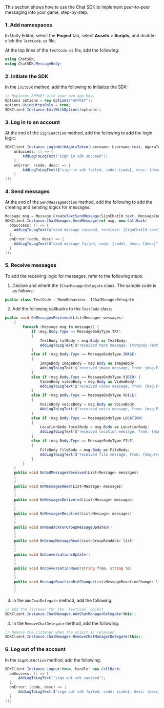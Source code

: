 <PlatformWrapper platform="unity">

This section shows how to use the Chat SDK to implement peer-to-peer messaging into your game, step-by-step.

### 1. Add namespaces

In Unity Editor, select the **Project** tab, select **Assets** > **Scripts**, and double-click the `TestCode.cs` file.

At the top lines of the `TestCode.cs` file, add the following:

```c#
using ChatSDK;
using ChatSDK.MessageBody;
```

### 2. Initiate the SDK

In the `InitSDK` method, add the following to initialize the SDK:

```c#
// Replaces APPKEY with your own App Key.
Options options = new Options("APPKEY");
options.UsingHttpsOnly = true;
SDKClient.Instance.InitWithOptions(options);
```

### 3. Log in to an account

At the end of the `SignInAction` method, add the following to add the login logic:

```c#
SDKClient.Instance.LoginWithAgoraToken(username: Username.text, AgoraToken.text, handle: new CallBack(
    onSuccess: () => {
        AddLogToLogText("sign in sdk succeed");
    },
    onError: (code, desc) => {
        AddLogToLogText($"sign in sdk failed, code: {code}, desc: {desc}");
    }
));
```

### 4. Send messages

At the end of the `SendMessageAction` method, add the following to add the creating and sending logics for messages:

```c#
Message msg = Message.CreateTextSendMessage(SignChatId.text, MessageContent.text);
SDKClient.Instance.ChatManager.SendMessage(ref msg, new CallBack(
  onSuccess: () => {
    AddLogToLogText($"send message succeed, receiver: {SignChatId.text},  message: {MessageContent.text}");
  },
  onError:(code, desc) => {
    AddLogToLogText($"send message failed, code: {code}, desc: {desc}");
  }         
));
```

### 5. Receive messages

To add the receiving logic for messages, refer to the following steps:

1. Declare and inherit the `IChatManagerDelegate` class. The sample code is as follows:

```c#
public class TestCode : MonoBehaviour, IChatManagerDelegate
```

2. Add the following callbacks to the `TestCode` class:

```c#
public void OnMessagesReceived(List<Message> messages)
    {
        foreach (Message msg in messages) {
            if (msg.Body.Type == MessageBodyType.TXT)
            {
                TextBody txtBody = msg.Body as TextBody;
                AddLogToLogText($"received text message: {txtBody.Text}, from: {msg.From}");
            }
            else if (msg.Body.Type == MessageBodyType.IMAGE)
            {
                ImageBody imageBody = msg.Body as ImageBody;
                AddLogToLogText($"received image message, from: {msg.From}");
            }
            else if (msg.Body.Type == MessageBodyType.VIDEO) {
                VideoBody videoBody = msg.Body as VideoBody;
                AddLogToLogText($"received video message, from: {msg.From}");
            }
            else if (msg.Body.Type == MessageBodyType.VOICE)
            {
                VoiceBody voiceBody = msg.Body as VoiceBody;
                AddLogToLogText($"received voice message, from: {msg.From}");
            }
            else if (msg.Body.Type == MessageBodyType.LOCATION)
            {
                LocationBody localBody = msg.Body as LocationBody;
                AddLogToLogText($"received location message, from: {msg.From}");
            }
            else if (msg.Body.Type == MessageBodyType.FILE)
            {
                FileBody fileBody = msg.Body as FileBody;
                AddLogToLogText($"received file message, from: {msg.From}");
            }
        }
    }
    public void OnCmdMessagesReceived(List<Message> messages)
    {
    }
    public void OnMessagesRead(List<Message> messages)
    {
    }
    public void OnMessagesDelivered(List<Message> messages)
    {
    }
    public void OnMessagesRecalled(List<Message> messages)
    {
    }
    public void OnReadAckForGroupMessageUpdated()
    {
    }
    public void OnGroupMessageRead(List<GroupReadAck> list)
    {
    }
    public void OnConversationsUpdate()
    {
    }
    public void OnConversationRead(string from, string to)
    {
    }
    public void MessageReactionDidChange(List<MessageReactionChange> list)
    {
    }
```

3. In the `AddChatDelegate` method, add the following:

```c#
// Add the listener for the `TestCode` object
SDKClient.Instance.ChatManager.AddChatManagerDelegate(this);
```

4. In the `RemoveChatDelegate` method, add the following:

```c#
// Remove the listener when the object is released
SDKClient.Instance.ChatManager.RemoveChatManagerDelegate(this);
```

### 6. Log out of the account

In the `SignOutAction` method, add the following:

```c#
SDKClient.Instance.Logout(true, handle: new CallBack(
  onSuccess: () => {
      AddLogToLogText("sign out sdk succeed");
  },
  onError: (code, desc) => {
      AddLogToLogText($"sign out sdk failed, code: {code}, desc: {desc}");
  }
));
```

<a name="test"></a>

</PlatformWrapper>